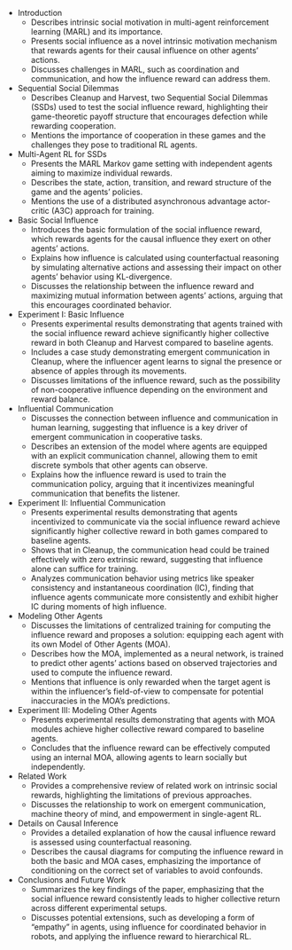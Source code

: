 
- Introduction
    - Describes intrinsic social motivation in multi-agent reinforcement learning (MARL) and its importance.
    - Presents social influence as a novel intrinsic motivation mechanism that rewards agents for their causal influence on other agents' actions.
    - Discusses challenges in MARL, such as coordination and communication, and how the influence reward can address them.
- Sequential Social Dilemmas
    - Describes Cleanup and Harvest, two Sequential Social Dilemmas (SSDs) used to test the social influence reward, highlighting their game-theoretic payoff structure that encourages defection while rewarding cooperation.
    - Mentions the importance of cooperation in these games and the challenges they pose to traditional RL agents.
- Multi-Agent RL for SSDs   
    - Presents the MARL Markov game setting with independent agents aiming to maximize individual rewards.
    - Describes the state, action, transition, and reward structure of the game and the agents' policies.
    - Mentions the use of a distributed asynchronous advantage actor-critic (A3C) approach for training.
- Basic Social Influence
    - Introduces the basic formulation of the social influence reward, which rewards agents for the causal influence they exert on other agents' actions.
    - Explains how influence is calculated using counterfactual reasoning by simulating alternative actions and assessing their impact on other agents' behavior using KL-divergence.
    - Discusses the relationship between the influence reward and maximizing mutual information between agents' actions, arguing that this encourages coordinated behavior.
- Experiment I: Basic Influence
    - Presents experimental results demonstrating that agents trained with the social influence reward achieve significantly higher collective reward in both Cleanup and Harvest compared to baseline agents.
    - Includes a case study demonstrating emergent communication in Cleanup, where the influencer agent learns to signal the presence or absence of apples through its movements.
    - Discusses limitations of the influence reward, such as the possibility of non-cooperative influence depending on the environment and reward balance.
- Influential Communication
    - Discusses the connection between influence and communication in human learning, suggesting that influence is a key driver of emergent communication in cooperative tasks.
    - Describes an extension of the model where agents are equipped with an explicit communication channel, allowing them to emit discrete symbols that other agents can observe.
    - Explains how the influence reward is used to train the communication policy, arguing that it incentivizes meaningful communication that benefits the listener.
- Experiment II: Influential Communication
    - Presents experimental results demonstrating that agents incentivized to communicate via the social influence reward achieve significantly higher collective reward in both games compared to baseline agents.
    - Shows that in Cleanup, the communication head could be trained effectively with zero extrinsic reward, suggesting that influence alone can suffice for training.
    - Analyzes communication behavior using metrics like speaker consistency and instantaneous coordination (IC), finding that influence agents communicate more consistently and exhibit higher IC during moments of high influence.
- Modeling Other Agents
    - Discusses the limitations of centralized training for computing the influence reward and proposes a solution: equipping each agent with its own Model of Other Agents (MOA).
    - Describes how the MOA, implemented as a neural network, is trained to predict other agents' actions based on observed trajectories and used to compute the influence reward.
    - Mentions that influence is only rewarded when the target agent is within the influencer's field-of-view to compensate for potential inaccuracies in the MOA's predictions.
- Experiment III: Modeling Other Agents
    - Presents experimental results demonstrating that agents with MOA modules achieve higher collective reward compared to baseline agents.
    - Concludes that the influence reward can be effectively computed using an internal MOA, allowing agents to learn socially but independently.
- Related Work
    - Provides a comprehensive review of related work on intrinsic social rewards, highlighting the limitations of previous approaches.
    - Discusses the relationship to work on emergent communication, machine theory of mind, and empowerment in single-agent RL.
- Details on Causal Inference
    - Provides a detailed explanation of how the causal influence reward is assessed using counterfactual reasoning.
    - Describes the causal diagrams for computing the influence reward in both the basic and MOA cases, emphasizing the importance of conditioning on the correct set of variables to avoid confounds.
- Conclusions and Future Work
    - Summarizes the key findings of the paper, emphasizing that the social influence reward consistently leads to higher collective return across different experimental setups.
    - Discusses potential extensions, such as developing a form of "empathy" in agents, using influence for coordinated behavior in robots, and applying the influence reward to hierarchical RL.
